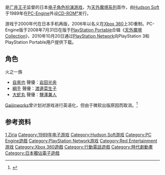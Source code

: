 {{NoteTA
| G1=Games
}}
{{Infobox VG
| title = 天外魔境 Ziria
| image =
| caption =
| japanese = 天外魔境 ZIRIA
| english =
| original =
| genre = [[电子角色扮演游戏|角色扮演]]
| platforms = [[PC-Engine|PC-Engine]] [[CD-ROM²|CD-ROM²]]、[[移动电话|移动电话]]、[[Xbox_360|Xbox 360]]、[[PlayStation_Network|PlayStation Network]]
| developer = [[Hudson_Soft|Hudson Soft]]、[[Red_Entertainment|Red Entertainment]]
| publisher = {{vgrelease|JP|Hudson Soft}}
| director = [[广井王子|广井王子]]
| producer =
| designer =
| writer = P. H. Chata（原作）<br />あだちひろし（PCE剧本）<br />荒井弘二（X360剧本）
| programmer =
| composer = [[坂本龍一|坂本龍一]]、[[小久保隆|小久保隆]]
| artist = 辻野寅次郎
| series = [[天外魔境系列|天外魔境系列]]
| engine =
| modes = [[单人电子游戏|单人]]
| released = {{Infobox VG/C|1989年6月30日| '''CD-ROM²'''{{Vgrelease|JP|1989年6月30日|JP|2010年10月20日（PSN）}}'''移动电话'''{{Vgrelease|JP|2004年12月13日（FOMA）|JP|2005年12月1日（EZWeb）|JP|2006年6月1日（Softbank）}}'''Xbox 360'''{{Vgrelease|JP|2006年3月23日}} }}
}}

{{vgname|天外魔境 Ziria|ja=天外魔境 ZIRIA}}是[[广井王子|广井王子]]监督的日本[[电子角色扮演游戏|电子角色扮演游戏]]，为[[天外魔境系列|天外魔境系列]]首作，由[[Hudson_Soft|Hudson Soft]]于1989年在[[PC-Engine|PC-Engine]]外设[[CD-ROM²|CD-ROM²]]发行。

游戏于2000年代在日本手机再版，2006年以{{nihongo|“天外魔境 Ziria ～遥远的日本国～”|天外魔境 ZIRIA〜遥かなるジパング〜}}名义在[[Xbox_360|Xbox 360]]上3D重制。PC-Engine版于2008年7月31日在版于[[PlayStation_Portable|PlayStation Portable]]合辑《[[天外魔境Collection|天外魔境Collection]]》，2010年10月20日通过[[PlayStation_Network|PlayStation Network]]向PlayStation 3和PlayStation Portable用户提供下载。

== 角色 ==
;火之一族
* [[自來也|自來也]] 聲優：[[岩田光央|岩田光央]]
* [[綱手|綱手]] 聲優：[[渡邊菜生子|渡邊菜生子]]
* [[大蛇丸|大蛇丸]] 聲優：[[鹽澤兼人|鹽澤兼人]]

[[Gaijinworks|Gaijinworks]]曾计划对游戏进行英语化，但由于微软出版原因而取消。<ref>{{Cite web |url=http://gematsu.com/2015/05/screenshots-gaijinworks-cancelled-far-east-eden-ziria-localization |title=存档副本 |access-date=2016-09-16 |archive-date=2020-10-28 |archive-url=https://web.archive.org/web/20201028110114/https://www.gematsu.com/2015/05/screenshots-gaijinworks-cancelled-far-east-eden-ziria-localization |dead-url=no }}</ref>

== 参考资料 ==
{{reflist}}

{{天外魔境系列}}

{{DEFAULTSORT:Tengai Makyou 1 Ziria}}
[[Category:天外魔境系列|1 Ziria]]
[[Category:1989年电子游戏|Category:1989年电子游戏]]
[[Category:Hudson_Soft游戏|Category:Hudson Soft游戏]]
[[Category:PC_Engine遊戲|Category:PC Engine遊戲]]
[[Category:PlayStation_Network游戏|Category:PlayStation Network游戏]]
[[Category:Red_Entertainment游戏|Category:Red Entertainment游戏]]
[[Category:Xbox_360遊戲|Category:Xbox 360遊戲]]
[[Category:行動電話遊戲|Category:行動電話遊戲]]
[[Category:時代劇動畫|Category:時代劇動畫]]
[[Category:日本獨佔電子遊戲|Category:日本獨佔電子遊戲]]